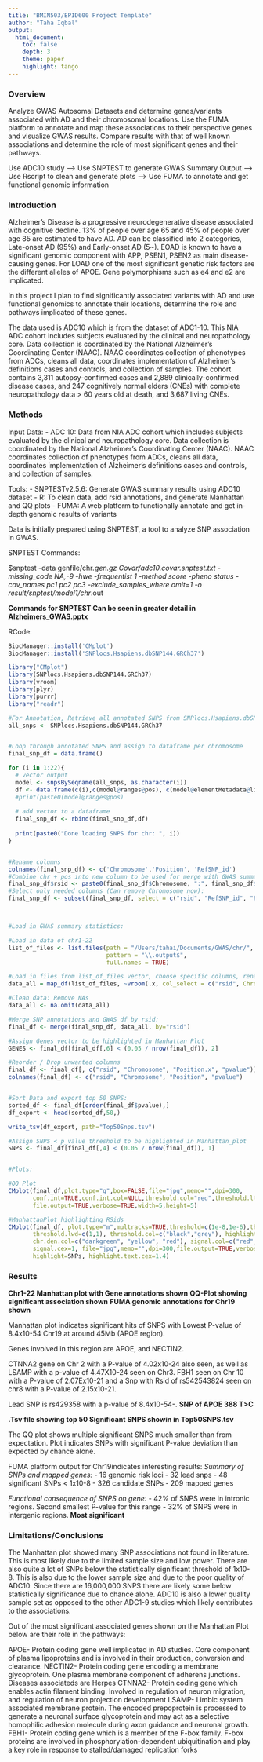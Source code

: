 ```yaml
---
title: "BMIN503/EPID600 Project Template"
author: "Taha Iqbal"
output: 
  html_document:
    toc: false 
    depth: 3 
    theme: paper 
    highlight: tango
---
```




### Overview
Analyze GWAS Autosomal Datasets and determine genes/variants associated with AD and their chromosomal locations. Use the FUMA platform to 
annotate and map these associations to their perspective genes and visualize GWAS results. Compare results with that of well known associations and determine the role of most significant genes and their pathways.

Use ADC10 study --> Use SNPTEST to generate GWAS Summary Output --> Use Rscript to clean and generate plots --> Use FUMA to annotate and get functional genomic information



### Introduction 
Alzheimer’s Disease is a progressive neurodegenerative disease associated with cognitive decline. 13% of people over age 65 and 45% of people over age 85 are estimated to have AD. AD can be classified into 2 categories, Late-onset AD (95%) and Early-onset AD (5~). EOAD is known to have a significant genomic component with APP, PSEN1, PSEN2 as main disease-causing genes. For LOAD one of the most significant genetic risk factors are the different alleles of APOE. Gene polymorphisms such as e4 and e2 are implicated. 

In this project I plan to find significantly associated variants with AD and use functional genomics to annotate their locations, determine the role and pathways implicated of these genes. 

The data used is ADC10 which is from the dataset of ADC1-10. This NIA ADC cohort includes subjects evaluated by the clinical and neuropathology core. Data collection is coordinated by the National Alzheimer's Coordinating Center (NAAC). NAAC coordinates collection of phenotypes from ADCs, cleans all data, coordinates implementation of Alzheimer's definitions cases and controls, and collection of samples. The cohort contains 3,311 autopsy-confirmed cases and 2,889 clinically-confirmed disease cases, and 247 cognitively normal elders (CNEs) with complete neuropathology data > 60 years old at death, and 3,687 living CNEs.


### Methods
Input Data: 
  - ADC 10: Data from NIA ADC cohort which includes subjects evaluated by the clinical and neuropathology core. Data collection is coordinated by the National Alzheimer's Coordinating Center (NAAC). NAAC coordinates collection of phenotypes from ADCs, cleans all data, coordinates implementation of Alzheimer's definitions cases and controls, and collection of samples. 

Tools:
  - SNPTESTv2.5.6: Generate GWAS summary results using ADC10 dataset
  - R: To clean data, add rsid annotations, and generate Manhattan and QQ plots
  - FUMA: A web platform to functionally annotate and get in-depth genomic results of variants 


Data is initially prepared using SNPTEST, a tool to analyze SNP association in GWAS.

SNPTEST Commands:

 $snptest 
-data genfile/chr*.gen.gz Covar/adc10.covar.snptest.txt 
-missing_code NA,-9 
-hwe 
-frequentist 1 
-method score 
-pheno status 
-cov_names pc1 pc2 pc3 
-exclude_samples_where omit=1 
-o result/snptest/model1/chr*.out

**Commands for SNPTEST Can be seen in greater detail in Alzheimers_GWAS.pptx**


RCode:

```r
BiocManager::install('CMplot')
BiocManager::install('SNPlocs.Hsapiens.dbSNP144.GRCh37')

library("CMplot")
library(SNPlocs.Hsapiens.dbSNP144.GRCh37)
library(vroom)
library(plyr)
library(purrr)
library("readr")

#For Annotation, Retrieve all annotated SNPS from SNPlocs.Hsapiens.dbSNP144.GRCh37 package:
all_snps <- SNPlocs.Hsapiens.dbSNP144.GRCh37


#Loop through annotated SNPS and assign to dataframe per chromosome
final_snp_df = data.frame()

for (i in 1:22){
  # vector output
  model <- snpsBySeqname(all_snps, as.character(i))
  df <- data.frame(c(i),c(model@ranges@pos), c(model@elementMetadata@listData[["RefSNP_id"]]))
  #print(paste0(model@ranges@pos)
  
  # add vector to a dataframe
  final_snp_df <- rbind(final_snp_df,df)
  
  print(paste0("Done loading SNPS for chr: ", i))
}


#Rename columns
colnames(final_snp_df) <- c('Chromosome','Position', 'RefSNP_id')
#Combine chr + pos into new column to be used for merge with GWAS summary statistics data later:
final_snp_df$rsid <- paste0(final_snp_df$Chromosome, ":", final_snp_df$Position)
#Select only needed columns (Can remove Chromosome now):
final_snp_df <- subset(final_snp_df, select = c("rsid", "RefSNP_id", "Position"))



#Load in GWAS summary statistics:

#Load in data of chr1-22
list_of_files <- list.files(path = "/Users/tahai/Documents/GWAS/chr/", recursive = TRUE,
                            pattern = "\\.output$", 
                            full.names = TRUE)

#Load in files from list_of_files vector, choose specific columns, rename them, and assign rsid column as character because default is Data/time
data_all = map_df(list_of_files, ~vroom(.x, col_select = c("rsid", Chromosome="alternate_ids", Position="position", pvalue="frequentist_add_pvalue"), col_types = c(rsid = 'c')))

#Clean data: Remove NAs
data_all <- na.omit(data_all)

#Merge SNP annotations and GWAS df by rsid:
final_df <- merge(final_snp_df, data_all, by="rsid")

#Assign Genes vector to be highlighted in Manhattan Plot
GENES <- final_df[final_df[,6] < (0.05 / nrow(final_df)), 2]

#Reorder / Drop unwanted columns 
final_df <- final_df[, c("rsid", "Chromosome", "Position.x", "pvalue")]
colnames(final_df) <- c("rsid", "Chromosome", "Position", "pvalue")


#Sort Data and export top 50 SNPS:
sorted_df <- final_df[order(final_df$pvalue),]
df_export <- head(sorted_df,50,)

write_tsv(df_export, path="Top50Snps.tsv")

#Assign SNPS < p_value threshold to be highlighted in Manhattan_plot
SNPs <- final_df[final_df[,4] < (0.05 / nrow(final_df)), 1]


#Plots:

#QQ Plot
CMplot(final_df,plot.type="q",box=FALSE,file="jpg",memo="",dpi=300,
       conf.int=TRUE,conf.int.col=NULL,threshold.col="red",threshold.lty=2,
       file.output=TRUE,verbose=TRUE,width=5,height=5)

#ManhattanPlot highlighting RSids
CMplot(final_df, plot.type="m",multracks=TRUE,threshold=c(1e-8,1e-6),threshold.lty=c(1,2), 
       threshold.lwd=c(1,1), threshold.col=c("black","grey"), highlight.text=GENES, amplify=TRUE,bin.size=1e6,
       chr.den.col=c("darkgreen", "yellow", "red"), signal.col=c("red","green","blue"),
       signal.cex=1, file="jpg",memo="",dpi=300,file.output=TRUE,verbose=TRUE,
       highlight=SNPs, highlight.text.cex=1.4)

```



### Results
**Chr1-22 Manhattan plot with Gene annotations shown**
**QQ-Plot showing significant association shown**
**FUMA genomic annotations for Chr19 shown**

Manhattan plot indicates significant hits of SNPS with Lowest P-value of 8.4x10-54 Chr19 at around 45Mb (APOE region).

Genes involved in this region are APOE, and NECTIN2.

CTNNA2 gene on Chr 2 with a P-value of 4.02x10-24 also seen, as well as LSAMP with a p-value of 4.47X10-24 seen on Chr3.
FBH1 seen on Chr 10 with a P-value of 2.07Ex10-21 and a Snp with Rsid of rs542543824 seen on chr8 with a P-value of 2.15x10-21.



Lead SNP is rs429358 with a p-value of 8.4x10-54-. **SNP of APOE 388 T>C **

**.Tsv file showing top 50 Significant SNPS showin in Top50SNPS.tsv**


The QQ plot shows multiple significant SNPS much smaller than from expectation. Plot indicates SNPs with significant P-value deviation than expected by chance alone.


FUMA platform output for Chr19indicates interesting results:
  *Summary of SNPs and mapped genes:*
    - 16 genomic risk loci
    - 32 lead snps
    - 48 significant SNPs < 1x10-8
    - 326 candidate SNPs 
    - 209 mapped genes
  
  *Functional consequence of SNPS on gene:*
    - 42% of SNPS were in intronic regions. Second smallest P-value for this range
    - 32% of SNPS were in intergenic regions. **Most significant**
    
  
### Limitations/Conclusions

The Manhattan plot showed many SNP associations not found in literature. This is most likely due to the limited sample size and low power. There are also quite a lot of SNPs below the statistically significant threshold of 1x10-8. This is also due to the lower sample size and due to the poor quality of ADC10. Since there are 16,000,000 SNPS there are likely some below statistically significance due to chance alone. ADC10 is also a lower quality sample set as opposed to the other ADC1-9 studies which likely contributes to the associations.

Out of the most significant associated genes shown on the Manhattan Plot below are their role in the pathways:

APOE-     Protein coding gene well implicated in AD studies. Core component of plasma lipoproteins and is involved in their production, conversion and clearance. 
NECTIN2-  Protein coding gene encoding a membrane glycoprotein. One plasma membrane component of adherens junctions. Diseases associateds are Herpes 
CTNNA2-   Protein coding gene which enables actin filament binding. Involved in regulation of neuron migration, and regulation of neuron projection development
LSAMP-    Limbic system associated membrane protein. The encoded prepoprotein is processed to generate a neuronal surface glycoprotein and may act as a selective homophilic adhesion molecule during axon guidance and neuronal growth.
FBH1-     Protein coding gene which is a member of the F-box family. F-box proteins are involved in phosphorylation-dependent ubiquitination and play a key role in response to stalled/damaged replication forks

